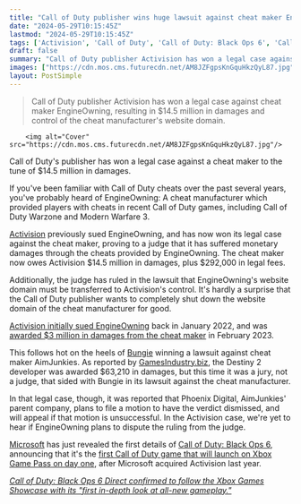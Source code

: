```yaml
---
title: "Call of Duty publisher wins huge lawsuit against cheat maker EngineOwning, set to receive $14.5 million in damages"
date: "2024-05-29T10:15:45Z"
lastmod: "2024-05-29T10:15:45Z"
tags: ['Activision', 'Call of Duty', 'Call of Duty: Black Ops 6', 'Call of Duty Warzone', 'Bungie', 'Destiny 2', 'EngineOwning', 'GamesIndustry.biz', 'Microsoft', 'Modern Warfare 3', 'Xbox Game Pass']
draft: false
summary: "Call of Duty publisher Activision has won a legal case against cheat maker EngineOwning, resulting in $14.5 million in damages and control of the cheat manufacturer's website domain."
images: ["https://cdn.mos.cms.futurecdn.net/AM8JZFgpsKnGquHkzQyL87.jpg"]
layout: PostSimple
---
```

> Call of Duty publisher Activision has won a legal case against cheat maker EngineOwning, resulting in $14.5 million in damages and control of the cheat manufacturer's website domain.


        <img alt="Cover" src="https://cdn.mos.cms.futurecdn.net/AM8JZFgpsKnGquHkzQyL87.jpg"/>
        
Call of Duty's publisher has won a legal case against a cheat maker to the tune of $14.5 million in damages.

If you've been familiar with Call of Duty cheats over the past several years, you've probably heard of EngineOwning: A cheat manufacturer which provided players with cheats in recent Call of Duty games, including Call of Duty Warzone and Modern Warfare 3.

[Activision](https://www.gamesradar.com/tag/activision/) previously sued EngineOwning, and has now won its legal case against the cheat maker, proving to a judge that it has suffered monetary damages through the cheats provided by EngineOwning. The cheat maker now owes Activision $14.5 million in damages, plus $292,000 in legal fees.

Additionally, the judge has ruled in the lawsuit that EngineOwning's website domain must be transferred to Activision's control. It's hardly a surprise that the Call of Duty publisher wants to completely shut down the website domain of the cheat manufacturer for good.

[Activision initially sued EngineOwning](https://www.gamesradar.com/activision-is-suing-a-massive-call-of-duty-cheat-maker/) back in January 2022, and was [awarded $3 million in damages from the cheat maker](https://www.gamesradar.com/one-of-call-of-dutys-biggest-cheat-makers-has-been-sued-for-dollar3-million/) in February 2023. 

This follows hot on the heels of [Bungie](https://www.gamesradar.com/tag/bungie/) winning a lawsuit against cheat maker AimJunkies. As reported by [GamesIndustry.biz](https://www.gamesindustry.biz/bungie-wins-lawsuit-against-aimjunkies), the Destiny 2 developer was awarded $63,210 in damages, but this time it was a jury, not a judge, that sided with Bungie in its lawsuit against the cheat manufacturer.

In that legal case, though, it was reported that Phoenix Digital, AimJunkies' parent company, plans to file a motion to have the verdict dismissed, and will appeal if that motion is unsuccessful. In the Activision case, we're yet to hear if EngineOwning plans to dispute the ruling from the judge.

[Microsoft](https://www.gamesradar.com/tag/microsoft/) has just revealed the first details of [Call of Duty: Black Ops 6](https://www.gamesradar.com/games/call-of-duty/call-of-duty-black-ops-6-guide/), announcing that it's the [first Call of Duty game that will launch on Xbox Game Pass on day one](https://www.gamesradar.com/games/call-of-duty/xbox-accidentally-announces-call-of-duty-black-ops-6-is-coming-to-xbox-game-pass-on-day-one/), after Microsoft acquired Activision last year. 

[<em>Call of Duty: Black Ops 6 Direct confirmed to follow the Xbox Games Showcase with its "first in-depth look at all-new gameplay."</em>](https://www.gamesradar.com/games/call-of-duty/call-of-duty-black-ops-6-direct-confirmed-to-follow-the-xbox-games-showcase-with-its-first-in-depth-look-at-all-new-gameplay/)
        